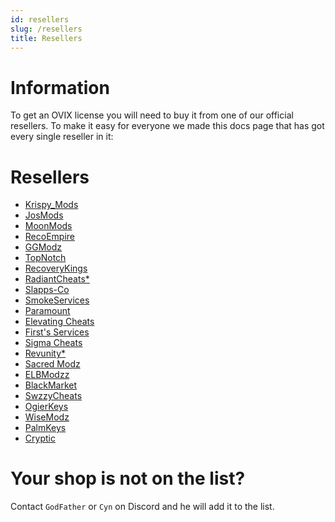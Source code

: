 ```yaml
---
id: resellers
slug: /resellers
title: Resellers
---
```


# Information

To get an OVIX license you will need to buy it from one of our official resellers.
To make it easy for everyone we made this docs page that has got every single reseller in it:

# Resellers

- [Krispy_Mods](https://krispymods.com/product/ovix-mod-menu/)
- [JosMods](https://josmods.shop/shop/ovix-mod-menu/)
- [MoonMods](https://moonmods.com)
- [RecoEmpire](https://recoempire.com/)
- [GGModz](https://ggmodz.com/gta/ovix)
- [TopNotch](https://shoppy.gg/@Topnotch)
- [RecoveryKings](https://recoverykings.net/product/ovix/)
- [RadiantCheats\*](https://radiantcheats.net/index.php?id_product=59&rewrite=ovix-mod-menu&controller=product)
- [Slapps-Co](https://www.slapps.co/products/gta-v-ovix-mod-menu)
- [SmokeServices](https://smokeservices.xyz/index.php?/store/product/14-ovix/)
- [Paramount](https://sellix.io/product/619f1a7b74306)
- [Elevating Cheats](https://elevatingcheats.sellix.io/)
- [First's Services](https://discord.gg/JwjHEeeuCP)
- [Sigma Cheats](https://sigmacheats.com/product/ovix-mod-menu/)
- [Revunity\*](https://revunity.com/product/ovix-mod-menu/)
- [Sacred Modz](https://sacredmodz.com/Ovix.html)
- [ELBModzz](https://elbmodzz.com/shop.php)
- [BlackMarket](https://blackmarket.lol/shop.html)
- [SwzzyCheats](https://swzzy.sellix.io/product/61c864f92f879)
- [OgierKeys](https://ogierkeys.com/product/ovix-mod-menu/)
- [WiseModz](https://wisemodz.com/product/ovix-mod-menu-for-gta-5/)
- [PalmKeys](https://palmkeys.net/product/ovix/)
- [Cryptic](https://fusioncommunity.sellix.io/product/60cd90105609e)

# Your shop is not on the list?

Contact `GodFather` or `Cyn` on Discord and he will add it to the list.
